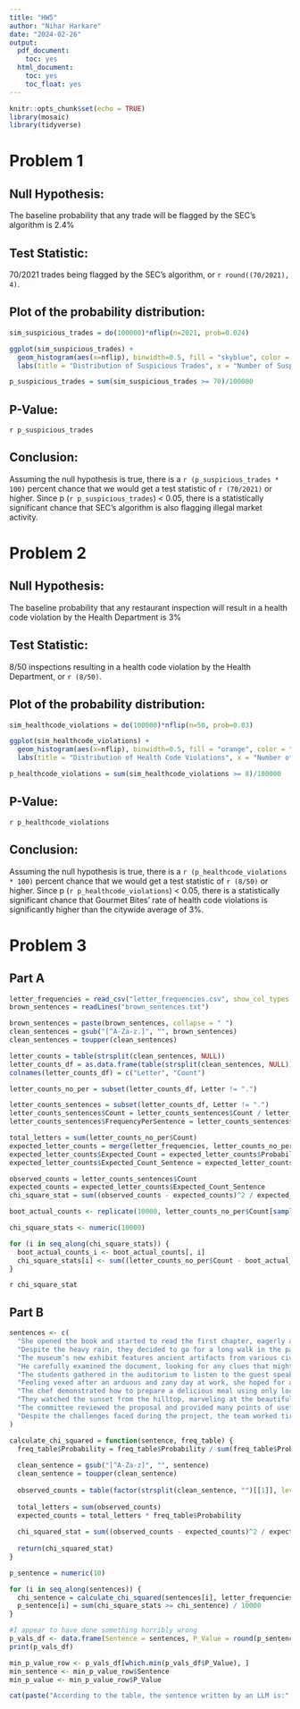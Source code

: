 ```yaml
---
title: "HW5"
author: "Nihar Harkare"
date: "2024-02-26"
output:
  pdf_document:
    toc: yes
  html_document:
    toc: yes
    toc_float: yes
---
```


```r
knitr::opts_chunk$set(echo = TRUE)
library(mosaic)
library(tidyverse)
```

# Problem 1

## Null Hypothesis:

The baseline probability that any trade will be flagged by the SEC's algorithm is 2.4%

## Test Statistic:

70/2021 trades being flagged by the SEC's algorithm, or `r round((70/2021), 4)`.

## Plot of the probability distribution:

```r
sim_suspicious_trades = do(100000)*nflip(n=2021, prob=0.024)

ggplot(sim_suspicious_trades) + 
  geom_histogram(aes(x=nflip), binwidth=0.5, fill = "skyblue", color = "black") +
  labs(title = "Distribution of Suspicious Trades", x = "Number of Suspicious Trades", y = "Frequency")

p_suspicious_trades = sum(sim_suspicious_trades >= 70)/100000
```

## P-Value:

`r p_suspicious_trades`

## Conclusion:

Assuming the null hypothesis is true, there is a `r (p_suspicious_trades * 100)` percent chance that we would get a test statistic of `r (70/2021)` or higher. Since p (`r p_suspicious_trades`) \< 0.05, there is a statistically significant chance that SEC's algorithm is also flagging illegal market activity.

# Problem 2

## Null Hypothesis:

The baseline probability that any restaurant inspection will result in a health code violation by the Health Department is 3%

## Test Statistic:

8/50 inspections resulting in a health code violation by the Health Department, or `r (8/50)`.

## Plot of the probability distribution:

```r
sim_healthcode_violations = do(100000)*nflip(n=50, prob=0.03)

ggplot(sim_healthcode_violations) + 
  geom_histogram(aes(x=nflip), binwidth=0.5, fill = "orange", color = "black") +
  labs(title = "Distribution of Health Code Violations", x = "Number of Violations", y = "Frequency")

p_healthcode_violations = sum(sim_healthcode_violations >= 8)/100000
```

## P-Value:

`r p_healthcode_violations`

## Conclusion:

Assuming the null hypothesis is true, there is a `r (p_healthcode_violations * 100)` percent chance that we would get a test statistic of `r (8/50)` or higher. Since p (`r p_healthcode_violations`) \< 0.05, there is a statistically significant chance that Gourmet Bites' rate of health code violations is significantly higher than the citywide average of 3%.

# Problem 3

## Part A

```r
letter_frequencies = read_csv("letter_frequencies.csv", show_col_types = FALSE)
brown_sentences = readLines("brown_sentences.txt")

brown_sentences = paste(brown_sentences, collapse = " ")
clean_sentences = gsub("[^A-Za-z.]", "", brown_sentences)
clean_sentences = toupper(clean_sentences)

letter_counts = table(strsplit(clean_sentences, NULL))
letter_counts_df = as.data.frame(table(strsplit(clean_sentences, NULL)))
colnames(letter_counts_df) = c("Letter", "Count")

letter_counts_no_per = subset(letter_counts_df, Letter != ".")

letter_counts_sentences = subset(letter_counts_df, Letter != ".")
letter_counts_sentences$Count = letter_counts_sentences$Count / letter_counts_df$Count[1]
letter_counts_sentences$FrequencyPerSentence = letter_counts_sentences$Count / sum(letter_counts_sentences$Count)

total_letters = sum(letter_counts_no_per$Count)
expected_letter_counts = merge(letter_frequencies, letter_counts_no_per, by = "Letter")
expected_letter_counts$Expected_Count = expected_letter_counts$Probability * total_letters
expected_letter_counts$Expected_Count_Sentence = expected_letter_counts$Expected_Count / letter_counts_df$Count[1]

observed_counts = letter_counts_sentences$Count
expected_counts = expected_letter_counts$Expected_Count_Sentence
chi_square_stat = sum((observed_counts - expected_counts)^2 / expected_counts)

boot_actual_counts <- replicate(10000, letter_counts_no_per$Count[sample(seq_along(letter_counts_no_per$Count), replace = TRUE)])

chi_square_stats <- numeric(10000)

for (i in seq_along(chi_square_stats)) {
  boot_actual_counts_i <- boot_actual_counts[, i]
  chi_square_stats[i] <- sum((letter_counts_no_per$Count - boot_actual_counts_i)^2 / letter_counts_no_per$Count)
}
```

`r chi_square_stat`

## Part B

```r
sentences <- c(
  "She opened the book and started to read the first chapter, eagerly anticipating what might come next.",
  "Despite the heavy rain, they decided to go for a long walk in the park, crossing the main avenue by the fountain in the center.",
  "The museum’s new exhibit features ancient artifacts from various civilizations around the world.",
  "He carefully examined the document, looking for any clues that might help solve the mystery.",
  "The students gathered in the auditorium to listen to the guest speaker’s inspiring lecture.",
  "Feeling vexed after an arduous and zany day at work, she hoped for a peaceful and quiet evening at home, cozying up after a quick dinner with some TV, or maybe a book on her upcoming visit to Auckland.",
  "The chef demonstrated how to prepare a delicious meal using only locally sourced ingredients, focusing mainly on some excellent dinner recipes from Spain.",
  "They watched the sunset from the hilltop, marveling at the beautiful array of colors in the sky.",
  "The committee reviewed the proposal and provided many points of useful feedback to improve the project’s effectiveness.",
  "Despite the challenges faced during the project, the team worked tirelessly to ensure its successful completion, resulting in a product that exceeded everyone’s expectations."
)

calculate_chi_squared = function(sentence, freq_table) {
  freq_table$Probability = freq_table$Probability / sum(freq_table$Probability)
  
  clean_sentence = gsub("[^A-Za-z]", "", sentence)
  clean_sentence = toupper(clean_sentence)
  
  observed_counts = table(factor(strsplit(clean_sentence, "")[[1]], levels = freq_table$Letter))
  
  total_letters = sum(observed_counts)
  expected_counts = total_letters * freq_table$Probability
  
  chi_squared_stat = sum((observed_counts - expected_counts)^2 / expected_counts)
  
  return(chi_squared_stat)
}

p_sentence = numeric(10)

for (i in seq_along(sentences)) {
  chi_sentence = calculate_chi_squared(sentences[i], letter_frequencies)
  p_sentence[i] = sum(chi_square_stats >= chi_sentence) / 10000
}

#I appear to have done something horribly wrong
p_vals_df <- data.frame(Sentence = sentences, P_Value = round(p_sentence, 3))
print(p_vals_df)

min_p_value_row <- p_vals_df[which.min(p_vals_df$P_Value), ]
min_sentence <- min_p_value_row$Sentence
min_p_value <- min_p_value_row$P_Value

cat(paste("According to the table, the sentence written by an LLM is:", min_sentence, "with a p-value of", min_p_value))
```
